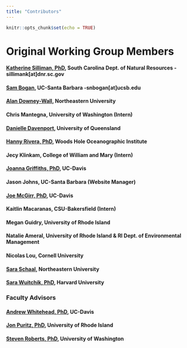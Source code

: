 ```yaml
---
title: "Contributors"
---
```


```r
knitr::opts_chunk$set(echo = TRUE)
```

# Original Working Group Members  

#### [Katherine Silliman, PhD](https://ksilliman.weebly.com/), South Carolina Dept. of Natural Resources - sillimank[at]dnr.sc.gov {.unlisted .unnumbered}
#### [Sam Bogan](http://www.hofmannlab.com/sam-bogan.html), UC-Santa Barbara -snbogan[at]ucsb.edu {.unlisted .unnumbered}
#### [Alan Downey-Wall](https://cos.northeastern.edu/people/alan-downey-wall/), Northeastern University {.unlisted .unnumbered}
#### Chris Mantegna, University of Washington (Intern)  {.unlisted .unnumbered}
#### [Danielle Davenport](https://www.researchgate.net/profile/Danielle-Davenport-2), University of Queensland {.unlisted .unnumbered}  
#### [Hanny Rivera, PhD](https://www2.whoi.edu/staff/hrivera/), Woods Hole Oceanographic Institute  {.unlisted .unnumbered}
#### Jecy Klinkam, College of William and Mary (Intern) {.unlisted .unnumbered}
#### [Joanna Griffiths, PhD](https://joannasgriffiths.wordpress.com/), UC-Davis {.unlisted .unnumbered}
#### Jason Johns, UC-Santa Barbara (Website Manager) {.unlisted .unnumbered}
#### [Joe McGirr, PhD](https://joemcgirr.github.io/), UC-Davis {.unlisted .unnumbered}
#### Kaitlin Macaranas, CSU-Bakersfield (Intern) {.unlisted .unnumbered}
#### Megan Guidry, University of Rhode Island {.unlisted .unnumbered}
#### Natalie Ameral, University of Rhode Island & RI Dept. of Environmental Management {.unlisted .unnumbered}  
#### Nicolas Lou, Cornell University {.unlisted .unnumbered}
#### [Sara Schaal](https://schaals.wixsite.com/smschaal), Northeastern University {.unlisted .unnumbered} 
#### [Sara Wuitchik, PhD](https://sjswuitchik.weebly.com/), Harvard University {.unlisted .unnumbered}


### Faculty Advisors {.unlisted .unnumbered}
#### [Andrew Whitehead, PhD](https://whiteheadresearch.wordpress.com/), UC-Davis {.unlisted .unnumbered}
#### [Jon Puritz, PhD](https://www.marineevoeco.com/), University of Rhode Island {.unlisted .unnumbered}
#### [Steven Roberts, PhD](http://faculty.washington.edu/sr320/?page_id=10850), University of Washington {.unlisted .unnumbered}



